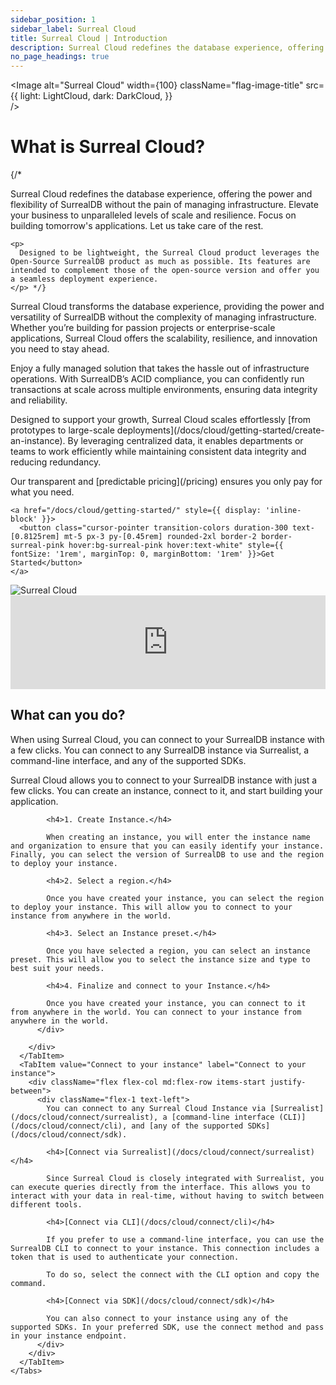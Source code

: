 ```yaml
---
sidebar_position: 1
sidebar_label: Surreal Cloud
title: Surreal Cloud | Introduction
description: Surreal Cloud redefines the database experience, offering the power and flexibility of SurrealDB without the pain of managing infrastructure. Elevate your business to unparalleled levels of scale and resilience. Focus on building tomorrow's applications. Let us take care of the rest.
no_page_headings: true
---
```







<Image
	alt="Surreal Cloud"
	width={100}
	className="flag-image-title"
	src={{
		light: LightCloud,
		dark: DarkCloud,
	}}  
/>

# What is Surreal Cloud?

<div className="flex flex-col md:flex-row items-center justify-between">
  <div className="flex-1">
    {/* <p>
      Surreal Cloud redefines the database experience, offering the power and flexibility of SurrealDB without the pain of managing infrastructure. Elevate your business to unparalleled levels of scale and resilience. Focus on building tomorrow's applications. Let us take care of the rest.
    </p>

    <p>
      Designed to be lightweight, the Surreal Cloud product leverages the Open-Source SurrealDB product as much as possible. Its features are intended to complement those of the open-source version and offer you a seamless deployment experience.
    </p> */}

<p>
   Surreal Cloud transforms the database experience, providing the power and versatility of SurrealDB without the complexity of managing infrastructure. Whether you’re building for passion projects or enterprise-scale applications, Surreal Cloud offers the scalability, resilience, and innovation you need to stay ahead.
</p>

<p>
   Enjoy a fully managed solution that takes the hassle out of infrastructure operations. With SurrealDB’s ACID compliance, you can confidently run transactions at scale across multiple environments, ensuring data integrity and reliability.
</p>

<p>
   Designed to support your growth, Surreal Cloud scales effortlessly [from prototypes to large-scale deployments](/docs/cloud/getting-started/create-an-instance). By leveraging centralized data, it enables departments or teams to work efficiently while maintaining consistent data integrity and reducing redundancy.
</p>

<p>
   Our transparent and [predictable pricing](/pricing) ensures you only pay for what you need.
</p>

	
    <a href="/docs/cloud/getting-started/" style={{ display: 'inline-block' }}>
      <button class="cursor-pointer transition-colors duration-300 text-[0.8125rem] mt-5 px-3 py-[0.45rem] rounded-2xl border-2 border-surreal-pink hover:bg-surreal-pink hover:text-white" style={{ fontSize: '1rem', marginTop: 0, marginBottom: '1rem' }}>Get Started</button>
    </a>

  </div>

  <div className="flex-1 mt-4 md:mt-0 md:ml-2.5">
    <Image
      alt="Surreal Cloud"
      src={{
        light: CloudImageLight,
        dark: CloudImageDark,
      }}
    />
  </div>
</div>


<iframe
	width="100%"
	src="https://www.youtube.com/embed/upm1lwaHmwU?si=P0fG9ppuPcindRZw"
	title="Getting Started with Surreal Cloud"
	frameborder="0"
	allow="accelerometer; autoplay; clipboard-write; encrypted-media; gyroscope; picture-in-picture; web-share"
	referrerpolicy="strict-origin-when-cross-origin"
	style={{ aspectRatio: 1.7, paddingTop: '20px' }}
	allowfullscreen
></iframe>

## What can you do? 

When using Surreal Cloud, you can connect to your SurrealDB instance with a few clicks. You can connect to any SurrealDB instance via Surrealist, a command-line interface, and any of the supported SDKs. 


<div className="flex flex-col items-start justify-between">
  <div className="w-full">
    <Tabs groupId="What can you do">
      <TabItem value="Create an instance" label="Create an instance" default>
        <div className="flex flex-col md:flex-row items-start justify-between">
          <div className="flex-1">
            Surreal Cloud allows you to connect to your SurrealDB instance with just a few clicks. You can create an instance, connect to it, and start building your application.

            <h4>1. Create Instance.</h4>

            When creating an instance, you will enter the instance name and organization to ensure that you can easily identify your instance. Finally, you can select the version of SurrealDB to use and the region to deploy your instance.

            <h4>2. Select a region.</h4>

            Once you have created your instance, you can select the region to deploy your instance. This will allow you to connect to your instance from anywhere in the world.

            <h4>3. Select an Instance preset.</h4>

            Once you have selected a region, you can select an instance preset. This will allow you to select the instance size and type to best suit your needs.

            <h4>4. Finalize and connect to your Instance.</h4>

            Once you have created your instance, you can connect to it from anywhere in the world. You can connect to your instance from anywhere in the world.
          </div>
          
        </div>
      </TabItem>
      <TabItem value="Connect to your instance" label="Connect to your instance">
        <div className="flex flex-col md:flex-row items-start justify-between">
          <div className="flex-1 text-left">
            You can connect to any Surreal Cloud Instance via [Surrealist](/docs/cloud/connect/surrealist), a [command-line interface (CLI)](/docs/cloud/connect/cli), and [any of the supported SDKs](/docs/cloud/connect/sdk).

            <h4>[Connect via Surrealist](/docs/cloud/connect/surrealist)</h4>

            Since Surreal Cloud is closely integrated with Surrealist, you can execute queries directly from the interface. This allows you to interact with your data in real-time, without having to switch between different tools.

            <h4>[Connect via CLI](/docs/cloud/connect/cli)</h4>

            If you prefer to use a command-line interface, you can use the SurrealDB CLI to connect to your instance. This connection includes a token that is used to authenticate your connection.

            To do so, select the connect with the CLI option and copy the command.

            <h4>[Connect via SDK](/docs/cloud/connect/sdk)</h4>

            You can also connect to your instance using any of the supported SDKs. In your preferred SDK, use the connect method and pass in your instance endpoint.
          </div>
        </div>
      </TabItem>
    </Tabs>
  </div>
</div>


